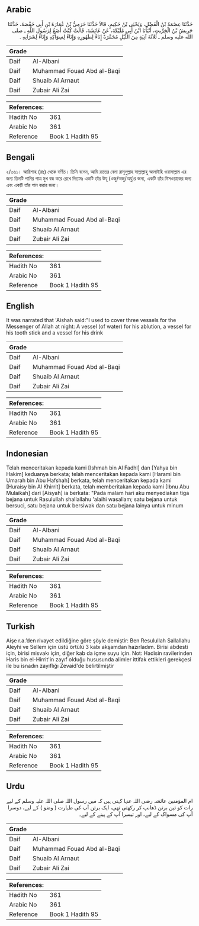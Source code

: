## Arabic


<div dir="rtl" lang="ar" style={{fontSize:'larger',backgroundColor:'#f8f9fa',padding:20}}>
حَدَّثَنَا عِصْمَةُ بْنُ الْفَضْلِ، وَيَحْيَى بْنُ حَكِيمٍ، قَالاَ حَدَّثَنَا حَرَمِيُّ بْنُ عُمَارَةَ بْنِ أَبِي حَفْصَةَ، حَدَّثَنَا حَرِيشُ بْنُ الْخِرِّيتِ، أَنْبَأَنَا ابْنُ أَبِي مُلَيْكَةَ، عَنْ عَائِشَةَ، قَالَتْ كُنْتُ أَضَعُ لِرَسُولِ اللَّهِ ـ صلى الله عليه وسلم ـ ثَلاَثَةَ آنِيَةٍ مِنَ اللَّيْلِ مُخَمَّرَةً إِنَاءً لِطَهُورِهِ وَإِنَاءً لِسِوَاكِهِ وَإِنَاءً لِشَرَابِهِ ‏.‏
</div>
<div style={{backgroundColor:'#f8f9fa',padding:20, marginBottom: 10}}><table> <thead> <tr> <th>Grade</th> <th></th> </tr> </thead> <tbody> <tr><td>Daif</td><td>Al-Albani</td></tr><tr><td>Daif</td><td>Muhammad Fouad Abd al-Baqi</td></tr><tr><td>Daif</td><td>Shuaib Al Arnaut</td></tr><tr><td>Daif</td><td>Zubair Ali Zai</td></tr></tbody></table><table> <thead> <tr> <th>References:</th> <th></th> </tr> </thead> <tbody><tr><td>Hadith No</td><td>361</td></tr><tr><td>Arabic No</td><td>361</td></tr><tr><td>Reference</td><td>Book 1 Hadith 95</td></tr></tbody></table></div>

## Bengali


<div dir="ltr" lang="bn" style={{fontSize:'larger',backgroundColor:'#f8f9fa',padding:20}}>
২/৩৬১। আয়িশাহ (রাঃ) থেকে বর্ণিত। তিনি বলেন, আমি রাতের বেলা রাসূলুল্লাহ সাল্লাল্লাহু আলাইহি ওয়াসাল্লাম এর জন্য তিনটি পানির পাত্র মুখ বন্ধ করে রেখে দিতামঃ একটি তাঁর উযূ (ওজু/অজু/অযু)র জন্য, একটি তাঁর মিসওয়াকের জন্য এবং একটি তাঁর পান করার জন্য।
</div>
<div style={{backgroundColor:'#f8f9fa',padding:20, marginBottom: 10}}><table> <thead> <tr> <th>Grade</th> <th></th> </tr> </thead> <tbody> <tr><td>Daif</td><td>Al-Albani</td></tr><tr><td>Daif</td><td>Muhammad Fouad Abd al-Baqi</td></tr><tr><td>Daif</td><td>Shuaib Al Arnaut</td></tr><tr><td>Daif</td><td>Zubair Ali Zai</td></tr></tbody></table><table> <thead> <tr> <th>References:</th> <th></th> </tr> </thead> <tbody><tr><td>Hadith No</td><td>361</td></tr><tr><td>Arabic No</td><td>361</td></tr><tr><td>Reference</td><td>Book 1 Hadith 95</td></tr></tbody></table></div>

## English


<div dir="ltr" lang="en" style={{fontSize:'larger',backgroundColor:'#f8f9fa',padding:20}}>
It was narrated that 'Aishah said:"I used to cover three vessels for the Messenger of Allah at night: A vessel (of water) for his ablution, a vessel for his tooth stick and a vessel for his drink
</div>
<div style={{backgroundColor:'#f8f9fa',padding:20, marginBottom: 10}}><table> <thead> <tr> <th>Grade</th> <th></th> </tr> </thead> <tbody> <tr><td>Daif</td><td>Al-Albani</td></tr><tr><td>Daif</td><td>Muhammad Fouad Abd al-Baqi</td></tr><tr><td>Daif</td><td>Shuaib Al Arnaut</td></tr><tr><td>Daif</td><td>Zubair Ali Zai</td></tr></tbody></table><table> <thead> <tr> <th>References:</th> <th></th> </tr> </thead> <tbody><tr><td>Hadith No</td><td>361</td></tr><tr><td>Arabic No</td><td>361</td></tr><tr><td>Reference</td><td>Book 1 Hadith 95</td></tr></tbody></table></div>

## Indonesian


<div dir="ltr" lang="id" style={{fontSize:'larger',backgroundColor:'#f8f9fa',padding:20}}>
Telah menceritakan kepada kami [Ishmah bin Al Fadhl] dan [Yahya bin Hakim] keduanya berkata; telah menceritakan kepada kami [Harami bin Umarah bin Abu Hafshah] berkata, telah menceritakan kepada kami [Huraisy bin Al Khirrit] berkata, telah memberitakan kepada kami [Ibnu Abu Mulaikah] dari [Aisyah] ia berkata: "Pada malam hari aku menyediakan tiga bejana untuk Rasulullah shallallahu 'alaihi wasallam; satu bejana untuk bersuci, satu bejana untuk bersiwak dan satu bejana lainya untuk minum
</div>
<div style={{backgroundColor:'#f8f9fa',padding:20, marginBottom: 10}}><table> <thead> <tr> <th>Grade</th> <th></th> </tr> </thead> <tbody> <tr><td>Daif</td><td>Al-Albani</td></tr><tr><td>Daif</td><td>Muhammad Fouad Abd al-Baqi</td></tr><tr><td>Daif</td><td>Shuaib Al Arnaut</td></tr><tr><td>Daif</td><td>Zubair Ali Zai</td></tr></tbody></table><table> <thead> <tr> <th>References:</th> <th></th> </tr> </thead> <tbody><tr><td>Hadith No</td><td>361</td></tr><tr><td>Arabic No</td><td>361</td></tr><tr><td>Reference</td><td>Book 1 Hadith 95</td></tr></tbody></table></div>

## Turkish


<div dir="ltr" lang="tr" style={{fontSize:'larger',backgroundColor:'#f8f9fa',padding:20}}>
Aişe r.a.’den rivayet edildiğine göre şöyle demiştir: Ben Resulullah Sallallahu Aleyhi ve Sellem için üstü örtülü 3 kabı akşamdan hazırladım. Birisi abdesti için, birisi misvakı için, diğer kab da içme suyu için. Not: Hadisin ravilerinden Haris bin el-Hirrit'in zayıf olduğu hususunda alimler ittifak ettikleri gerekçesi ile bu isnadın zayıflığı Zevaid'de belirtilmiştir
</div>
<div style={{backgroundColor:'#f8f9fa',padding:20, marginBottom: 10}}><table> <thead> <tr> <th>Grade</th> <th></th> </tr> </thead> <tbody> <tr><td>Daif</td><td>Al-Albani</td></tr><tr><td>Daif</td><td>Muhammad Fouad Abd al-Baqi</td></tr><tr><td>Daif</td><td>Shuaib Al Arnaut</td></tr><tr><td>Daif</td><td>Zubair Ali Zai</td></tr></tbody></table><table> <thead> <tr> <th>References:</th> <th></th> </tr> </thead> <tbody><tr><td>Hadith No</td><td>361</td></tr><tr><td>Arabic No</td><td>361</td></tr><tr><td>Reference</td><td>Book 1 Hadith 95</td></tr></tbody></table></div>

## Urdu


<div dir="rtl" lang="ur" style={{fontSize:'larger',backgroundColor:'#f8f9fa',padding:20}}>
ام المؤمنین عائشہ رضی اللہ عنہا کہتی ہیں کہ میں رسول اللہ صلی اللہ علیہ وسلم کے لیے رات کو تین برتن ڈھانپ کر رکھتی تھی، ایک برتن آپ کی طہارت ( وضو ) کے لیے، دوسرا آپ کی مسواک کے لیے، اور تیسرا آپ کے پینے کے لیے۔
</div>
<div style={{backgroundColor:'#f8f9fa',padding:20, marginBottom: 10}}><table> <thead> <tr> <th>Grade</th> <th></th> </tr> </thead> <tbody> <tr><td>Daif</td><td>Al-Albani</td></tr><tr><td>Daif</td><td>Muhammad Fouad Abd al-Baqi</td></tr><tr><td>Daif</td><td>Shuaib Al Arnaut</td></tr><tr><td>Daif</td><td>Zubair Ali Zai</td></tr></tbody></table><table> <thead> <tr> <th>References:</th> <th></th> </tr> </thead> <tbody><tr><td>Hadith No</td><td>361</td></tr><tr><td>Arabic No</td><td>361</td></tr><tr><td>Reference</td><td>Book 1 Hadith 95</td></tr></tbody></table></div>